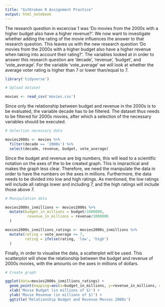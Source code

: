 ---
title: "GitKraken R Assignment Practice"
output: html_notebook
---

The research question in excercise 1 was ‘Do movies from the 2000s with a higher budget also have a higher revenue?’. We now want to investigate whether adding the rating of the movie influences the answer to that research question. This leaves us with the new research question ‘Do movies from the 2000s with a higher budget also have a higher revenue when taking into account their rating?’. The variables looked at in order to answer this research question are ‘decade’, ‘revenue’, ‘budget’, and ‘vote_average’. For the variable ‘vote_average’ we will look at whether the average voter rating is higher than 7 or lower than/equal to 7.

```{r}
library('tidyverse')
```

```{r}
# Upload dataset

movies <- read_csv('movies.csv')
```

Since only the relationship between budget and revenue in the 2000s is to be evaluated, the variable decade has to be filtered. The dataset thus needs to be filtered for 2000s movies, after which a selection of the necessary variables should be executed. 

```{r}
# Selection necessary data

movies2000s <- movies %>%
  filter(decade == '2000s') %>%
  select(decade, revenue, budget, vote_average)
```

Since the budget and revenue are big numbers, this will lead to a scientific notation on the axes of the to be created graph. This is impractical and makes the graph less clear. Therefore, we need the manipulate the data in order to have the numbers on the axes in millions. Furthermore, the data needs to be divided into low and high ratings. As mentioned, the low ratings will include all ratings lower and including 7, and the high ratings will include those above 7. 

```{r}
# Manipulation data

movies2000s_inmillions <- movies2000s %>%
  mutate(budget_in_millions = budget/1000000,
          revenue_in_millions = revenue/1000000
  )

movies2000s_inmillions_ratings <- movies2000s_inmillions %>%
  mutate(rating = vote_average <= 7, 
         rating = ifelse(rating, 'low', 'high')
  )
```

Finally, in order to visualise the data, a scatterplot will be used. This scatterplot will show the relationship between the budget and revenue of 2000s movies, with the amounts on the axes in millions of dollars. 

```{r}
# Create graph

ggplot(data=movies2000s_inmillions_ratings) +
  geom_point(mapping=aes(x=budget_in_millions, y=revenue_in_millions, colour=rating)) +
  xlab('Movie Budget (in millions of $)') +
  ylab('Movie Revenue (in millions of $)') +
  ggtitle('Relationship Budget and Revenue Movies 2000s')
```